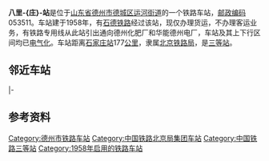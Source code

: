 {{About|山东省德州市的铁路车站|成都地铁7号线车站|八里庄站 (成都)}}
{{Unreferenced|time=2020-05-16T11:09:20+00:00}}
{{noteTA
|1=zh-cn:始发车次; zh-hk:列車班次;
|2=zh-cn:车次; zh-hk:班次;
}}
{{Infobox China railway station 
|车站名称 = 八里-{庄}-站
|车站名称拼音 = Balizhuang
|英文名称 = Balizhuang Railway Station
|车站代码 = 26195<ref>{{cite book|title=中华人民共和国铁路车站代码（GB/T 10302-2010）|publisher=中国标准出版社|year=2010|isbn=155066140495|ignore-isbn-error=true|pages=2}}</ref>
|电报码 = BLP
|拼音码 = BLZ
|车站位置 = [[山东省|山东省]][[德州市|德州市]][[德城区|德城区]][[运河街道_(德州市)|运河街道]]
|坐标= {{Coord|37.480727|N|116.245821|E|format=dms|display=inline,title|type:railwaystation_region:CN}}
|归属 = [[北京铁路局|北京铁路局]]衡水车务段<ref>{{cite news|title=调车场设立“清凉驿站”|url=http://www.prcfe.com/web/2017/0730/182439.html|publisher=中国财经新闻网|date=2017-07-30|accessdate=2020-08-29|archive-date=2020-09-05|archive-url=https://web.archive.org/web/20200905002908/http://www.prcfe.com/web/2017/0730/182439.html|dead-url=no}}</ref>
|车站等级 = [[三等站_(中铁)|三等站]]
|线路 = [[石德铁路|石德铁路]]
}}
'''八里-{庄}-站'''是位于[[山东省|山东省]][[德州市|德州市]][[德城区|德城区]][[运河街道_(德州市)|运河街道]]的一个铁路车站，[[邮政编码|邮政编码]]053511。车站建于1958年，有[[石德铁路|石德铁路]]经过该站，现仅办理货运，不办理客运业务，有铁路专用线从此站引出通向德州化肥厂和华能德州电厂，车站及其上下行区间均已[[电气化|电气化]]。车站距离[[石家庄站|石家庄站]]177[[公里|公里]]，隶属[[北京铁路局|北京铁路局]]，是[[三等站_(中铁)|三等站]]。

==邻近车站==
{{start rail box|[[中国铁路|中国铁路]]}}
{{s-inop|[[德州站|德州站]]|本线终点}}
{{s-line|[[石德铁路|石德铁路]]<br />← 7km 八里庄站 7km →}}
{{s-inop|[[王瞳站|王瞳站]]|{{站|石家庄北}}方向|rows=2}}
|-
{{s-inop|[[长庄站|长庄站]]}}
{{s-line|长八联络线<br />← 6km 八里庄站 7km →}}
{{end box}}

==参考资料==
{{Reflist}}

{{石德铁路}}
{{铁路车站小作品}}
{{山东小作品}}

[[Category:德州市铁路车站|Category:德州市铁路车站]]
[[Category:中国铁路北京局集团车站|Category:中国铁路北京局集团车站]]
[[Category:中国铁路三等站|Category:中国铁路三等站]]
[[Category:1958年启用的铁路车站|Category:1958年启用的铁路车站]]